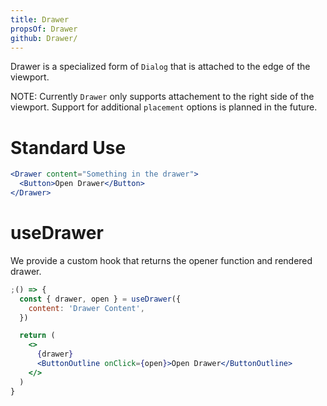 ```yaml
---
title: Drawer
propsOf: Drawer
github: Drawer/
---
```


Drawer is a specialized form of `Dialog` that is attached to the edge of the viewport.

NOTE: Currently `Drawer` only supports attachement to the right side of the viewport. Support for additional `placement` options is planned in the future.

# Standard Use

```jsx
<Drawer content="Something in the drawer">
  <Button>Open Drawer</Button>
</Drawer>
```

# useDrawer

We provide a custom hook that returns the opener function and rendered drawer.

```jsx
;() => {
  const { drawer, open } = useDrawer({
    content: 'Drawer Content',
  })

  return (
    <>
      {drawer}
      <ButtonOutline onClick={open}>Open Drawer</ButtonOutline>
    </>
  )
}
```
